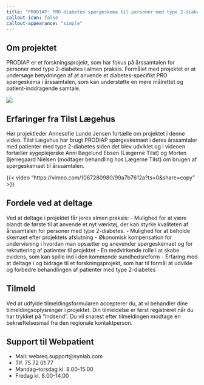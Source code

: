 ```yaml
---
title: "PRODIAP: PRO diabetes spørgeskema til personer med type 2-diabetes i almen praksis"
callout-icon: false
callout-appearance: "simple"
---
```



## Om projektet
PRODIAP er et forskningsprojekt, som har fokus på årssamtalen for personer med type 2-diabetes i almen praksis. Formålet med projektet er at undersøge betydningen af at anvende et diabetes-specifikt PRO spørgeskema i årssamtalen, som kan understøtte en mere målrettet og patient-inddragende samtale.

![](images/tilst_scr_00_02_09_04.Still015.jpg){.profile-picture}

## Erfaringer fra Tilst Lægehus
Hør projektleder Annesofie Lunde Jensen fortælle om projektet i denne video. Tilst Lægehus har brugt PRODIAP spørgeskemaet i deres årssamtaler med patienter med type 2-diabetes siden det blev udviklet og i videoen fortæller sygeplejerske Anni Bøgelund Ebsen (Lægerne Tilst) og Morten Bjerregaard Nielsen (modtager behandling hos Lægerne Tilst) om brugen af spørgeskemaet til årssamtalen.

{{< video "https://vimeo.com/1067280980/99a7b7612a?ts=0&share=copy" >}}

## Fordele ved at deltage
Ved at deltage i projektet får jeres almen praksis:
- Mulighed for at være blandt de første til at anvende et nyt værktøj, der kan styrke kvaliteten af årssamtalen for personer med type 2-diabetes.
- Mulighed for at beholde skemaet efter projektets afslutning
- Økonomisk kompensation for undervisning i hvordan man opsætter og anevender spørgeskemaet og for rekruttering af patienter til projektet
- En medvirkende rolle i at skabe evidens, som kan spille ind i den kommende sundhedsreform
- Erfaring med at deltage i og bidrage til et forskningsprojekt, som har til formål at udvikle og forbedre behandlingen af patienter med type 2-diabetes

## Tilmeld
Ved at udfylde tilmeldingsformularen accepterer du, at vi behandler dine tilmeldingsoplysninger i projektet.
Din tilmeldelse er først registreret når du har trykket på "Indsend". Du vil snarest efter tilmeldingen modtage en bekræftelsesmail fra den regionale kontaktperson.

## Support til Webpatient
- Mail: webreq.support@synlab.com
- Tlf. 75 72 01 77
- Mandag–torsdag kl. 8.00-15.00
- Fredag kl. 8.00-14.00
